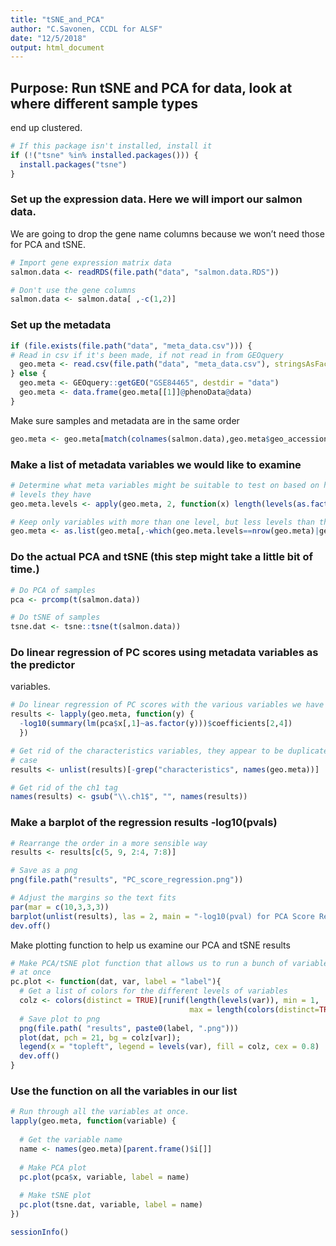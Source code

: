 ```yaml
---
title: "tSNE_and_PCA"
author: "C.Savonen, CCDL for ALSF"
date: "12/5/2018"
output: html_document
---
```


## Purpose: Run tSNE and PCA for data, look at where different sample types 
end up clustered.
```r
# If this package isn't installed, install it
if (!("tsne" %in% installed.packages())) {
  install.packages("tsne")
}
```

### Set up the expression data. Here we will import our salmon data.
We are going to drop the gene name columns because we won't need those for PCA
and tSNE.
```r
# Import gene expression matrix data
salmon.data <- readRDS(file.path("data", "salmon.data.RDS"))

# Don't use the gene columns
salmon.data <- salmon.data[ ,-c(1,2)]
```

### Set up the metadata
```r
if (file.exists(file.path("data", "meta_data.csv"))) {
# Read in csv if it's been made, if not read in from GEOquery
  geo.meta <- read.csv(file.path("data", "meta_data.csv"), stringsAsFactors = FALSE)
} else {
  geo.meta <- GEOquery::getGEO("GSE84465", destdir = "data")
  geo.meta <- data.frame(geo.meta[[1]]@phenoData@data)
}
```

Make sure samples and metadata are in the same order 
```r
geo.meta <- geo.meta[match(colnames(salmon.data),geo.meta$geo_accession),]
```

### Make a list of metadata variables we would like to examine
```r
# Determine what meta variables might be suitable to test on based on how many
# levels they have
geo.meta.levels <- apply(geo.meta, 2, function(x) length(levels(as.factor(x))))

# Keep only variables with more than one level, but less levels than there are samples
geo.meta <- as.list(geo.meta[,-which(geo.meta.levels==nrow(geo.meta)|geo.meta.levels==1)])
```

### Do the actual PCA and tSNE (this step might take a little bit of time.)
```r
# Do PCA of samples
pca <- prcomp(t(salmon.data))

# Do tSNE of samples
tsne.dat <- tsne::tsne(t(salmon.data))
```

### Do linear regression of PC scores using metadata variables as the predictor
variables. 
```r
# Do linear regression of PC scores with the various variables we have
results <- lapply(geo.meta, function(y) {
  -log10(summary(lm(pca$x[,1]~as.factor(y)))$coefficients[2,4])
  })

# Get rid of the characteristics variables, they appear to be duplicates in our 
# case
results <- unlist(results)[-grep("characteristics", names(geo.meta))]

# Get rid of the ch1 tag
names(results) <- gsub("\\.ch1$", "", names(results))
```

### Make a barplot of the regression results -log10(pvals)
```r
# Rearrange the order in a more sensible way
results <- results[c(5, 9, 2:4, 7:8)]

# Save as a png
png(file.path("results", "PC_score_regression.png"))

# Adjust the margins so the text fits
par(mar = c(10,3,3,3))
barplot(unlist(results), las = 2, main = "-log10(pval) for PCA Score Regression")
dev.off()
```

Make plotting function to help us examine our PCA and tSNE results
```r
# Make PCA/tSNE plot function that allows us to run a bunch of variables through
# at once
pc.plot <- function(dat, var, label = "label"){
  # Get a list of colors for the different levels of variables
  colz <- colors(distinct = TRUE)[runif(length(levels(var)), min = 1,
                                        max = length(colors(distinct=TRUE)))]
  # Save plot to png
  png(file.path( "results", paste0(label, ".png")))
  plot(dat, pch = 21, bg = colz[var]);
  legend(x = "topleft", legend = levels(var), fill = colz, cex = 0.8)
  dev.off()
}
```

### Use the function on all the variables in our list
```r
# Run through all the variables at once. 
lapply(geo.meta, function(variable) {
  
  # Get the variable name
  name <- names(geo.meta)[parent.frame()$i[]]
  
  # Make PCA plot
  pc.plot(pca$x, variable, label = name)
  
  # Make tSNE plot
  pc.plot(tsne.dat, variable, label = name)
})
```

```r
sessionInfo()
```
